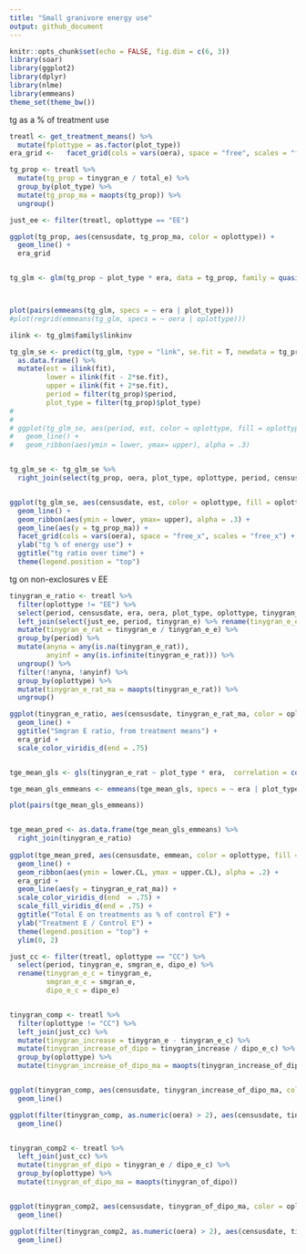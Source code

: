 ```yaml
---
title: "Small granivore energy use"
output: github_document
---
```


```r
knitr::opts_chunk$set(echo = FALSE, fig.dim = c(6, 3))
library(soar)
library(ggplot2)
library(dplyr)
library(nlme)
library(emmeans)
theme_set(theme_bw())
```



tg as a % of treatment use

```r

treatl <- get_treatment_means() %>%
  mutate(fplottype = as.factor(plot_type))
era_grid <-   facet_grid(cols = vars(oera), space = "free", scales = "free_x")

tg_prop <- treatl %>%
  mutate(tg_prop = tinygran_e / total_e) %>%
  group_by(plot_type) %>%
  mutate(tg_prop_ma = maopts(tg_prop)) %>%
  ungroup()

just_ee <- filter(treatl, oplottype == "EE")

ggplot(tg_prop, aes(censusdate, tg_prop_ma, color = oplottype)) +
  geom_line() +
  era_grid


tg_glm <- glm(tg_prop ~ plot_type * era, data = tg_prop, family = quasibinomial())



plot(pairs(emmeans(tg_glm, specs = ~ era | plot_type)))
#plot(regrid(emmeans(tg_glm, specs = ~ oera | oplottype)))

ilink <- tg_glm$family$linkinv

tg_glm_se <- predict(tg_glm, type = "link", se.fit = T, newdata = tg_prop) %>%
  as.data.frame() %>%
  mutate(est = ilink(fit),
         lower = ilink(fit - 2*se.fit),
         upper = ilink(fit + 2*se.fit),
         period = filter(tg_prop)$period,
         plot_type = filter(tg_prop)$plot_type)
# 
# 
# ggplot(tg_glm_se, aes(period, est, color = oplottype, fill = oplottype)) +
#   geom_line() +
#   geom_ribbon(aes(ymin = lower, ymax= upper), alpha = .3)


tg_glm_se <- tg_glm_se %>%
  right_join(select(tg_prop, oera, plot_type, oplottype, period, censusdate, tg_prop_ma))


ggplot(tg_glm_se, aes(censusdate, est, color = oplottype, fill = oplottype)) +
  geom_line() +
  geom_ribbon(aes(ymin = lower, ymax= upper), alpha = .3) +
  geom_line(aes(y = tg_prop_ma)) +
  facet_grid(cols = vars(oera), space = "free_x", scales = "free_x") +
  ylab("tg % of energy use") +
  ggtitle("tg ratio over time") +
  theme(legend.position = "top")

```

tg on non-exclosures v EE

```r
tinygran_e_ratio <- treatl %>%
  filter(oplottype != "EE") %>%
  select(period, censusdate, era, oera, plot_type, oplottype, tinygran_e, fplottype) %>%
  left_join(select(just_ee, period, tinygran_e) %>% rename(tinygran_e_e = tinygran_e)) %>%
  mutate(tinygran_e_rat = tinygran_e / tinygran_e_e) %>%
  group_by(period) %>%
  mutate(anyna = any(is.na(tinygran_e_rat)),
         anyinf = any(is.infinite(tinygran_e_rat))) %>%
  ungroup() %>%
  filter(!anyna, !anyinf) %>%
  group_by(oplottype) %>%
  mutate(tinygran_e_rat_ma = maopts(tinygran_e_rat)) %>%
  ungroup()

ggplot(tinygran_e_ratio, aes(censusdate, tinygran_e_rat_ma, color = oplottype)) +
  geom_line() +
  ggtitle("Smgran E ratio, from treatment means") +
  era_grid +
  scale_color_viridis_d(end = .75)


tge_mean_gls <- gls(tinygran_e_rat ~ plot_type * era,  correlation = corCAR1(form = ~ period | plot_type), data = tinygran_e_ratio)

tge_mean_gls_emmeans <- emmeans(tge_mean_gls, specs = ~ era | plot_type)

plot(pairs(tge_mean_gls_emmeans))


tge_mean_pred <- as.data.frame(tge_mean_gls_emmeans) %>%
  right_join(tinygran_e_ratio)
  
ggplot(tge_mean_pred, aes(censusdate, emmean, color = oplottype, fill = oplottype)) +
  geom_line() +
  geom_ribbon(aes(ymin = lower.CL, ymax = upper.CL), alpha = .2) +
  era_grid +
  geom_line(aes(y = tinygran_e_rat_ma)) +
  scale_color_viridis_d(end  = .75) +
  scale_fill_viridis_d(end = .75) +
  ggtitle("Total E on treatments as % of control E") +
  ylab("Treatment E / Control E") +
  theme(legend.position = "top") +
  ylim(0, 2)

```

```r

just_cc <- filter(treatl, oplottype == "CC") %>%
  select(period, tinygran_e, smgran_e, dipo_e) %>%
  rename(tinygran_e_c = tinygran_e,
         smgran_e_c = smgran_e,
         dipo_e_c = dipo_e)


tinygran_comp <- treatl %>%
  filter(oplottype != "CC") %>%
  left_join(just_cc) %>%
  mutate(tinygran_increase = tinygran_e - tinygran_e_c) %>%
  mutate(tinygran_increase_of_dipo = tinygran_increase / dipo_e_c) %>%
  group_by(oplottype) %>%
  mutate(tinygran_increase_of_dipo_ma = maopts(tinygran_increase_of_dipo))


ggplot(tinygran_comp, aes(censusdate, tinygran_increase_of_dipo_ma, color = oplottype)) +
  geom_line() 

ggplot(filter(tinygran_comp, as.numeric(oera) > 2), aes(censusdate, tinygran_increase_of_dipo_ma, color = oplottype)) +
  geom_line() 


tinygran_comp2 <- treatl %>%
  left_join(just_cc) %>%
  mutate(tinygran_of_dipo = tinygran_e / dipo_e_c) %>%
  group_by(oplottype) %>%
  mutate(tinygran_of_dipo_ma = maopts(tinygran_of_dipo))


ggplot(tinygran_comp2, aes(censusdate, tinygran_of_dipo_ma, color = oplottype)) +
  geom_line() 

ggplot(filter(tinygran_comp2, as.numeric(oera) > 2), aes(censusdate, tinygran_of_dipo_ma, color = oplottype)) +
  geom_line() 


```